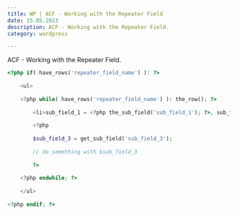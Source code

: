 ```yaml
---
title: WP | ACF - Working with the Repeater Field
date: 15.05.2023
description: ACF - Working with the Repeater Field.
category: wordpress

---
```


ACF - Working with the Repeater Field.

```php
<?php if( have_rows('repeater_field_name') ): ?>
 
    <ul>
 
    <?php while( have_rows('repeater_field_name') ): the_row(); ?>
 
        <li>sub_field_1 = <?php the_sub_field('sub_field_1'); ?>, sub_field_2 = <?php the_sub_field('sub_field_2'); ?>, etc</li>
        
        <?php 
        
        $sub_field_3 = get_sub_field('sub_field_3'); 
        
        // do something with $sub_field_3
        
        ?>
        
    <?php endwhile; ?>
 
    </ul>
 
<?php endif; ?>
```
